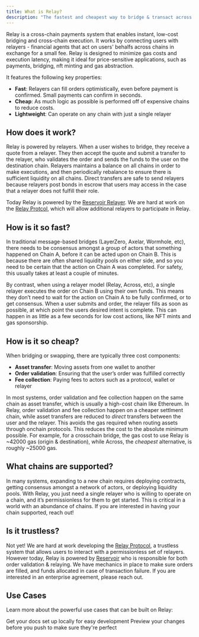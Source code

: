 ```yaml
---
title: What is Relay?
description: "The fastest and cheapest way to bridge & transact across chains"
---
```


Relay is a cross-chain payments system that enables instant, low-cost bridging and cross-chain execution. It works by connecting users with relayers - financial agents that act on users' behalfs across chains in exchange for a small fee. Relay is designed to minimize gas costs and execution latency, making it ideal for price-sensitive applications, such as payments, bridging, nft minting and gas abstraction.

It features the following key properties:

- **Fast**: Relayers can fill orders optimistically, even before payment is confirmed. Small payments can confirm in seconds.
- **Cheap**: As much logic as possible is performed off of expensive chains to reduce costs.
- **Lightweight**: Can operate on any chain with just a single relayer

## How does it work?

Relay is powered by relayers. When a user wishes to bridge, they receive a quote from a relayer. They then accept the quote and submit a transfer to the relayer, who validates the order and sends the funds to the user on the destination chain. Relayers maintains a balance on all chains in order to make executions, and then periodically rebalance to ensure there is sufficient liquidity on all chains. Direct transfers are safe to send relayers because relayers post bonds in escrow that users may access in the case that a relayer does not fulfill their role.

Today Relay is powered by the [Reservoir Relayer](/how-it-works/the-reservoir-relayer). We are hard at work on the [Relay Protcol](/how-it-works/relay-protocol), which will allow additional relayers to participate in Relay.

## How is it so fast?

In traditional message-based bridges (LayerZero, Axelar, Wormhole, etc), there needs to be consensus amongst a group of actors that something happened on Chain A, before it can be acted upon on Chain B. This is because there are often shared liquidity pools on either side, and so you need to be certain that the action on Chain A was completed. For safety, this usually takes at least a couple of minutes.

By contrast, when using a relayer model (Relay, Across, etc), a single relayer executes the order on Chain B using their own funds. This means they don’t need to wait for the action on Chain A to be fully confirmed, or to get consensus. When a user submits and order, the relayer fills as soon as possible, at which point the users desired intent is complete. This can happen in as little as a few seconds for low cost actions, like NFT mints and gas sponsorship.

## How is it so cheap?

When bridging or swapping, there are typically three cost components:

- **Asset transfer**: Moving assets from one wallet to another
- **Order validation**: Ensuring that the user’s order was fulfilled correctly
- **Fee collection**: Paying fees to actors such as a protocol, wallet or relayer

In most systems, order validation and fee collection happen on the same chain as asset transfer, which is usually a high-cost chain like Ethereum. In Relay, order validation and fee collection happen on a cheaper settlment chain, while asset transfers are reduced to _direct_ transfers between the user and the relayer. This avoids the gas required when routing assets through onchain protocols. This reduces the cost to the absolute minimum possible. For example, for a crosschain bridge, the gas cost to use Relay is ~42000 gas (origin & destination), while Across, the _cheapest_ alternative, is roughly ~25000 gas.

## What chains are supported?

In many systems, expanding to a new chain requires deploying contracts, getting consensus amongst a network of actors, or deploying liquidity pools. With Relay, you just need a single relayer who is willing to operate on a chain, and it’s permissionless for them to get started. This is critical in a world with an abundance of chains. If you are interested in having your chain supported, reach out!

## Is it trustless?

Not yet! We are hard at work developing the [Relay Protocol](/how-it-works/relay-protocol), a trustless system that allows users to interact with a permissionless set of relayers. However today, Relay is powered by [Reservoir](https://reservoir.tools/) who is responsible for both order validation & relaying. We have mechanics in place to make sure orders are filled, and funds allocated in case of transaction failure. If you are interested in an enterprise agreement, please reach out.

## Use Cases

Learn more about the powerful use cases that can be built on Relay:

<CardGroup cols={2}>
  <Card
    title="Instant Bridging"
    icon="bridge"
    href="https://docs.relay.link/use-cases/instant-bridging"
  >
    Get your docs set up locally for easy development
  </Card>
  <Card
    title="Cross-chain Execution"
    icon="route"
    href="https://docs.relay.link/use-cases/cross-chain-execution"
  >
    Preview your changes before you push to make sure they're perfect
  </Card>
</CardGroup>
